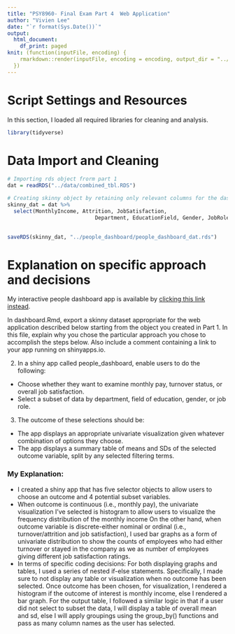 ```yaml
---
title: "PSY8960- Final Exam Part 4  Web Application"
author: "Vivien Lee"
date: "`r format(Sys.Date())`"
output: 
  html_document:
    df_print: paged
knit: (function(inputFile, encoding) {
    rmarkdown::render(inputFile, encoding = encoding, output_dir = "../out/")
  })
---
```



# **Script Settings and Resources**
In this section, I loaded all required libraries for cleaning and analysis. 
```r
library(tidyverse)
```



# **Data Import and Cleaning**
```r

# Importing rds object frorm part 1
dat = readRDS("../data/combined_tbl.RDS")

# Creating skinny object by retaining only relevant columns for the dashboard to minimize run-time
skinny_dat = dat %>% 
  select(MonthlyIncome, Attrition, JobSatisfaction,
                            Department, EducationField, Gender, JobRole) 
  

saveRDS(skinny_dat, "../people_dashboard/people_dashboard_dat.rds")
```



# **Explanation on specific approach and decisions** 
My interactive people dashboard app is available by [clicking this link instead]( https://vivienlvv.shinyapps.io/people_dashboard/). 
\n

In dashboard.Rmd, export a skinny dataset appropriate for the web application described below starting from the object you created in Part 1. In this file, explain why you chose the particular approach you chose to accomplish the steps below. Also include a comment containing a link to your app running on shinyapps.io.

2. In a shiny app called people_dashboard, enable users to do the following: \ 
- Choose whether they want to examine monthly pay, turnover status, or overall job satisfaction. \ 
- Select a subset of data by department, field of education, gender, or job role.
\ 
\ 

3. The outcome of these selections should be: \ 
- The app displays an appropriate univariate visualization given whatever combination of options they choose. \ 
- The app displays a summary table of means and SDs of the selected outcome variable, split by any selected filtering terms. \ 

### My Explanation:
- I created a shiny app that has five selector objects to allow users to choose an outcome and 4 potential subset variables. 
- When outcome is continuous (i.e., monthly pay), the univariate visualization I've selected is histogram to allow users to visualize the frequency distribution of the monthly income On the other hand, when outcome variable is discrete-either nominal or ordinal (i.e., turnover/attrition and job satisfaction), I used bar graphs as a form of univariate distribution to show the counts of employees who had either turnover or stayed in the company as we as number of employees giving different job satisfaction ratings. \ 
- In terms of specific coding decisions: For both displaying graphs and tables, I used a series of nested if-else statements. Specifically, I made sure to not display any table or visualization when no outcome has been selected. Once outcome has been chosen, for visualization, I rendered a histogram if the outcome of interest is monthly income, else I rendered a bar graph. For the output table, I followed a similar logic in that if a user did not select to subset the data, I will display a table of overall mean and sd, else I will apply groupings using the group_by() functions and pass as many column names as the user has selected. 

\n
\n
\n
\n







